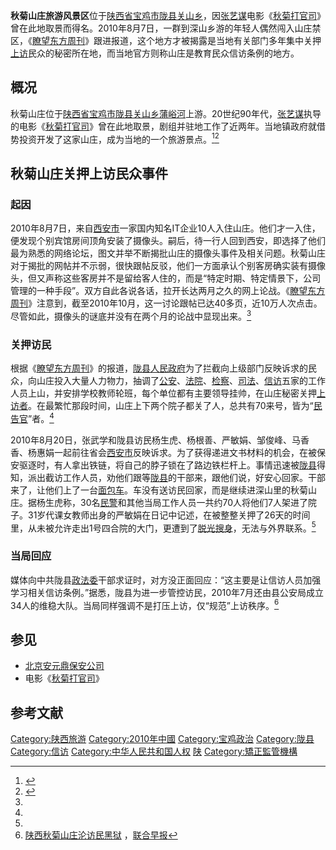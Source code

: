 {{expand|time=2010-11-4}}
{{Infobox
|title        = 秋菊山庄
|image        = 
|caption      = 
|data1 = <div style="text-align:center">{{Location map|中国 |label=秋菊山庄 |mark=Green pog.svg |lat=34.74093 |long=106.69331 |width=260}}</div>
|label2  = 位置
|data2   = [[中国|中国]][[陕西省|陕西省]][[宝鸡市|宝鸡市]][[陇县|陇县]]
|label3 = 坐标
|data3 = {{coord|34.74093|106.69331}}
}}
'''秋菊山庄旅游风景区'''位于[[陕西省|陕西省]][[宝鸡市|宝鸡市]][[陇县|陇县]][[关山乡|关山乡]]，因[[张艺谋|张艺谋]]电影《[[秋菊打官司|秋菊打官司]]》曾在此地取景而得名。2010年8月7日，一群到深山乡游的年轻人偶然闯入山庄禁区，《[[瞭望东方周刊|瞭望东方周刊]]》跟进报道，这个地方才被揭露是当地有关部门多年集中关押[[上访|上访]]民众的秘密所在地，而当地官方则称山庄是教育民众信访条例的地方。

==概况==
秋菊山庄位于[[陕西省|陕西省]][[宝鸡市|宝鸡市]][[陇县|陇县]][[关山乡|关山乡]][[蒲峪河|蒲峪河]]上游。20世纪90年代，[[张艺谋|张艺谋]]执导的电影《[[秋菊打官司|秋菊打官司]]》曾在此地取景，剧组并驻地工作了近两年。当地镇政府就借势投资开发了这家山庄，成为当地的一个旅游景点。<ref>{{cite web|title=秋菊山庄[Z/OL]|url=http://longxian.gov.cn/info/4890/2824.htm|publisher=陇县政府网|date=2014-01-04|accessdate=2015-12-13|language=zh-cn|archive-url=https://web.archive.org/web/20151222091707/http://longxian.gov.cn/info/4890/2824.htm|archive-date=2015-12-22|dead-url=yes}}</ref><ref name="liaowang">{{cite web|title=“秋菊山庄”的秘密[Z/OL]|url=http://focus.news.163.com/10/1103/15/6KIUT7GM00011SM9.html|publisher=[[网易|网易]]新闻|work=瞭望东方周刊|date=2010-11-03|accessdate=2015-12-13|language=zh-cn|archive-url=https://web.archive.org/web/20140104205449/http://focus.news.163.com/10/1103/15/6KIUT7GM00011SM9.html|archive-date=2014-01-04|dead-url=yes}}</ref>

==秋菊山庄关押上访民众事件==
===起因===
2010年8月7日，来自[[西安市|西安市]]一家国内知名IT企业10人入住山庄。他们才一入住，便发现个别宾馆房间顶角安装了摄像头。嗣后，待一行人回到西安，即选择了他们最为熟悉的网络论坛，图文并举不断揭批山庄的摄像头事件及相关问题。秋菊山庄对于揭批的网帖并不示弱，很快跟帖反驳，他们一方面承认个别客房确实装有摄像头，但又声称这些客房并不是留给客人住的，而是“特定时期、特定情景下，公司管理的一种手段”。双方自此各说各话，拉开长达两月之久的网上论战。《[[瞭望东方周刊|瞭望东方周刊]]》注意到，截至2010年10月，这一讨论跟帖已达40多页，近10万人次点击。尽管如此，摄像头的谜底并没有在两个月的论战中显现出来。<ref name="liaowang" />

===关押访民===
根据《[[瞭望东方周刊|瞭望东方周刊]]》的报道，[[陇县|陇县]][[人民政府|人民政府]]为了拦截向上级部门反映诉求的民众，向山庄投入大量人力物力，抽调了[[公安|公安]]、[[法院|法院]]、[[检察|检察]]、[[司法|司法]]、[[信访|信访]]五家的工作人员上山，并安排学校教师轮班，每个单位都有主要领导挂帅，在山庄秘密关押[[上访|上访者]]。在最繁忙那段时间，山庄上下两个院子都关了人，总共有70来号，皆为“[[民告官|民告官]]”者。<ref name="liaowang" />

2010年8月20日，张武学和陇县访民杨生虎、杨根善、严敏娟、邹俊峰、马香香、杨惠娟一起前往省会[[西安市|西安市]]反映诉求。为了获得递进文书材料的机会，在被保安驱逐时，有人拿出铁链，将自己的脖子锁在了路边铁栏杆上。事情迅速被[[陇县|陇县]]得知，派出截访工作人员，劝他们跟等[[陇县|陇县]]的干部来，跟他们说，好安心回家。干部来了，让他们上了一台[[面包车|面包车]]。车没有送访民回家，而是继续进深山里的秋菊山庄。据杨生虎称，30名[[民警|民警]]和其他当局工作人员一共约70人将他们7人架进了院子。31岁代课女教师出身的严敏娟在日记中记述，在被整整关押了26天的时间里，从未被允许走出1号四合院的大门，更遭到了[[脱光|脱光]][[搜身|搜身]]，无法与外界联系。<ref name="liaowang" />

===当局回应===
媒体向中共陇县[[政法委|政法委]]干部求证时，对方没正面回应：“这主要是让信访人员加强学习相关信访条例。”据悉，陇县为进一步管控访民，2010年7月还由县公安局成立34人的维稳大队。当局同样强调不是打压上访，仅“规范”上访秩序。<ref>[http://www.zaobao.com/wencui/2010/11/hongkong101104q.shtml 陕西秋菊山庄沦访民黑狱] {{Wayback|url=http://www.zaobao.com/wencui/2010/11/hongkong101104q.shtml |date=20110120012850 }}，[[联合早报|联合早报]]</ref>

==参见==
*[[北京安元鼎保安公司|北京安元鼎保安公司]]
*电影《[[秋菊打官司|秋菊打官司]]》

==参考文献==
{{Reflist}}
[[Category:陕西旅游|Category:陕西旅游]]
[[Category:2010年中國|Category:2010年中國]]
[[Category:宝鸡政治|Category:宝鸡政治]]
[[Category:陇县|Category:陇县]]
[[Category:信访|Category:信访]]
[[Category:中华人民共和国人权|Category:中华人民共和国人权]]
[[Category:中华人民共和国地方政府丑闻|陕]]
[[Category:矯正監管機構|Category:矯正監管機構]]